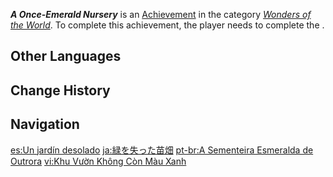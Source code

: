 {{Achievement Infobox
|id           = 81231
|order id     = 1217
|category     = Wonders of the World
|description  = Enter the Vanarana of yesteryear.
|requirements = Complete ''[[For Fruits, Seeds, and Trees]]''.
|primogems    = 5
|tracking     = 
|topic        = 
|quest        = Aranyaka
|hidden       = 1
|type         = Quest
}}
'''''A Once-Emerald Nursery''''' is an [[Achievement]] in the category ''[[Wonders of the World]]''. To complete this achievement, the player needs to complete the {{Quest|For Fruits, Seeds, and Trees}}.
<!--
==Gameplay Notes==

==Trivia==

==Video Guides==
{{EVT
|video1   = 
|caption1 = 
}}
-->
==Other Languages==
{{Other Languages
|en      = A Once-Emerald Nursery
|zhs     = 不再苍翠的苗圃
|zhs_rm  = Bùzài Cāngcuì de Miáopǔ
|zht     = 不再蒼翠的苗圃
|zht_rm  = Bùzài Cāngcuì de Miáopǔ
|zh_tl   = 
|ja      = 緑を失った苗畑
|ja_rm   = Midori wo Ushinatta Naebatake
|ja_tl   = A Once-Green Seedlings Field
|ko      = 더 이상 푸르지 않은 모밭
|ko_rm   = Deo Isang Pureuji Anneun Mobat
|ko_tl   = No More Green Seedlings Field
|es      = Un jardín desolado
|es_tl   = A Desolate Gardin
|fr      = Une pépinière autrefois émeraude
|fr_tl   = A Once-Emerald Nursery
|ru      = Некогда изумрудный питомник
|ru_tl   = Once Emerald Nursery
|th      = สวนเพาะชำที่ไม่เขียวอีกต่อไป
|th_rm   = Suan Pho-cham thi mai Khiao Ik To-pai
|th_tl   = No More Green in the Nursery
|vi      = Khu Vườn Không Còn Màu Xanh
|vi_tl   = 
|de      = Baumschule ohne Grün
|de_tl   = Nursery Without Green
|id      = Kebun yang Pernah Hijau
|id_tl   = The Once-Green Garden
|pt      = A Sementeira Esmeralda de Outrora
|pt_tl   = 
|tr      = Eskiden Zümrüt Olan Fidelik
|tr_tl   = The Once-Emerald Nursery
|it      = Un vivaio senza verde
|it_tl   = A Vivarium Without Green
}}

==Change History==
{{Change History|3.0}}
<!--
==References==
{{Reflist}}
-->
==Navigation==
{{Achievement Navbox}}

[[es:Un jardín desolado]]
[[ja:緑を失った苗畑]]
[[pt-br:A Sementeira Esmeralda de Outrora]]
[[vi:Khu Vườn Không Còn Màu Xanh]]